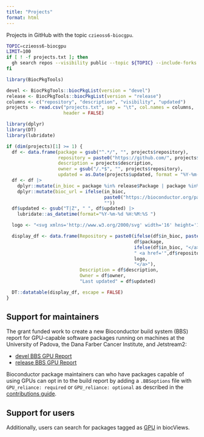 ```yaml
---
title: "Projects"
format: html
---
```


Projects in GitHub with the topic `czieoss6-biocgpu`.

```bash
TOPIC=czieoss6-biocgpu
LIMIT=100
if [ ! -f projects.txt ]; then
  gh search repos --visibility public --topic ${TOPIC} --include-forks false --limit ${LIMIT} > projects.txt
fi
```

```r
library(BiocPkgTools)

devel <- BiocPkgTools::biocPkgList(version = "devel")
release <- BiocPkgTools::biocPkgList(version = "release")
columns <- c("repository", "description", "visibility", "updated")
projects <- read.csv("projects.txt", sep = "\t", col.names = columns,
                     header = FALSE)
```

```r
library(dplyr)
library(DT)
library(lubridate)

if (dim(projects)[1] >= 1) {
  df <- data.frame(package = gsub("^.*/", "", projects$repository),
                   repository = paste0("https://github.com/", projects$repository),
                   description = projects$description,
                   owner = gsub("/.*$", "", projects$repository),
                   updated = as.Date(projects$updated, format = "%Y-%m-%d"))
  df <- df |>
    dplyr::mutate(in_bioc = package %in% release$Package | package %in% devel$Package) |>
    dplyr::mutate(bioc_url = ifelse(in_bioc,
                                    paste0("https://bioconductor.org/packages/", package),
                                    ""))
  df$updated <- gsub("T|Z", " ", df$updated) |>
    lubridate::as_datetime(format="%Y-%m-%d %H:%M:%S ")

  logo <- "<svg xmlns='http://www.w3.org/2000/svg' width='16' height='16' fill='currentColor' class='bi bi-github' viewBox='0 0 16 16'> <path d='M8 0C3.58 0 0 3.58 0 8c0 3.54 2.29 6.53 5.47 7.59.4.07.55-.17.55-.38 0-.19-.01-.82-.01-1.49-2.01.37-2.53-.49-2.69-.94-.09-.23-.48-.94-.82-1.13-.28-.15-.68-.52-.01-.53.63-.01 1.08.58 1.23.82.72 1.21 1.87.87 2.33.66.07-.52.28-.87.51-1.07-1.78-.2-3.64-.89-3.64-3.95 0-.87.31-1.59.82-2.15-.08-.2-.36-1.02.08-2.12 0 0 .67-.21 2.2.82.64-.18 1.32-.27 2-.27.68 0 1.36.09 2 .27 1.53-1.04 2.2-.82 2.2-.82.44 1.1.16 1.92.08 2.12.51.56.82 1.27.82 2.15 0 3.07-1.87 3.75-3.65 3.95.29.25.54.73.54 1.48 0 1.07-.01 1.93-.01 2.2 0 .21.15.46.55.38A8.012 8.012 0 0 0 16 8c0-4.42-3.58-8-8-8z'/> </svg>"

  display_df <- data.frame(Repository = paste0(ifelse(df$in_bioc, paste0("<a href='", df$bioc_url, "'>"), ""), 
                                               df$package,
                                               ifelse(df$in_bioc, "</a> ", ""),
                                               " <a href='",df$repository, "'>", 
                                               logo,
                                               "</a>"),
                           Description = df$description,
                           Owner = df$owner,
                           "Last updated" = df$updated)

  DT::datatable(display_df, escape = FALSE)
}
```

## Support for maintainers

The grant funded work to create a new Bioconductor build system
(BBS) report for GPU-capable software packages running on machines at the
University of Padova, the Dana Farber Cancer Institute, and Jetstream2:

* [devel BBS GPU Report](https://bioconductor.org/checkResults/devel/bioc-gpu-LATEST/)
* [release BBS GPU Report](https://bioconductor.org/checkResults/release/bioc-gpu-LATEST/)

Bioconductor package maintainers can who have packages capable of using GPUs
can opt in to the build report by adding a `.BBSoptions` file with
`GPU_reliance: required` or `GPU_reliance: optional` as described in the
[contributions guide](https://contributions.bioconductor.org/advanced-build-options.html#gpu-builds).

## Support for users

Additionally, users can search for packages tagged as
[GPU](https://bioconductor.org/packages/devel/BiocViews.html#___GPU) in biocViews.
